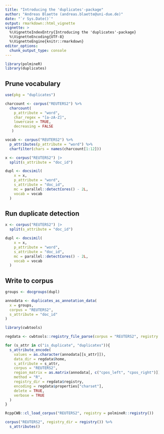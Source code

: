 ```yaml
---
title: "Introducing the 'duplicates'-package"
author: "Andreas Blaette (andreas.blaette@uni-due.de)"
date: "`r Sys.Date()`"
output: rmarkdown::html_vignette
vignette: >
  %\VignetteIndexEntry{Introducing the 'duplicates'-package}
  %\VignetteEncoding{UTF-8}
  %\VignetteEngine{knitr::rmarkdown}
editor_options: 
  chunk_output_type: console
---
```


```r
library(polmineR)
library(duplicates)
```


## Prune vocabulary

```r
use(pkg = "duplicates")

charcount <- corpus("REUTERS2") %>%
  charcount(
    p_attribute = "word",
    char_regex = "[a-zA-Z]",
    lowercase = TRUE,
    decreasing = FALSE
   )

vocab <- corpus("REUTERS2") %>% 
  p_attributes(p_attribute = "word") %>% 
  charfilter(chars = names(charcount[1:12]))

x <- corpus("REUTERS2") |>
  split(s_attribute = "doc_id")

dupl <- docsimil(
    x = x,
    p_attribute = "word",
    s_attribute = "doc_id",
    mc = parallel::detectCores() - 2L,
    vocab = vocab
  )
```


## Run duplicate detection


```r
x <- corpus("REUTERS2") |>
  split(s_attribute = "doc_id")

dupl <- docsimil(
    x = x,
    p_attribute = "word",
    s_attribute = "doc_id",
    mc = parallel::detectCores() - 2L,
    vocab = vocab
  )
```


## Write to corpus

```r
groups <- docgroups(dupl)

annodata <- duplicates_as_annotation_data(
  x = groups,
  corpus = "REUTERS2",
  s_attribute = "doc_id"
)
```


```r
library(cwbtools)

regdata <- cwbtools::registry_file_parse(corpus = "REUTERS2", registry = registry())

for (s_attr in c("is_duplicate", "duplicates")){
  s_attribute_encode(
    values = as.character(annodata[[s_attr]]),
    data_dir = regdata$home,
    s_attribute = s_attr,
    corpus = "REUTERS2",
    region_matrix = as.matrix(annodata[, c("cpos_left", "cpos_right")]),
    method = "R",
    registry_dir = regdata$registry,
    encoding = regdata$properties["charset"],
    delete = TRUE,
    verbose = TRUE
  )
}

RcppCWB::cl_load_corpus("REUTERS2", registry = polmineR::registry())

corpus("REUTERS2", registry_dir = registry()) %>% 
  s_attributes()
```